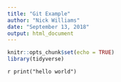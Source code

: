 ```yaml
---
title: "Git Example"
author: "Nick Williams"
date: "September 13, 2018"
output: html_document
---
```


```r
knitr::opts_chunk$set(echo = TRUE)
library(tidyverse)
```

`r print("hello world")`